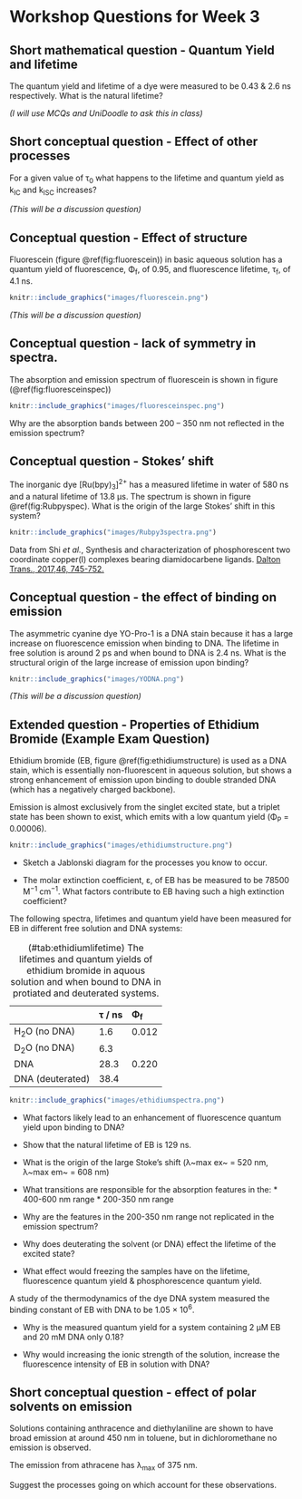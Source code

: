 # Workshop Questions for Week 3 {#ch:Workshop2}

## Short mathematical question - Quantum Yield and lifetime {#sec:YieldLifetime}
The quantum yield and lifetime of a dye were measured to be 0.43 & 2.6 ns respectively. What is the natural lifetime?

*(I will use MCQs and UniDoodle to ask this in class)*


## Short conceptual question - Effect of other processes {#sec:otherprocesses}

For a given value of τ~0~ what happens to the lifetime and quantum yield as k~IC~ and k~ISC~ increases?


*(This will be a discussion question)*

## Conceptual question - Effect of structure {#sec:structure}
Fluorescein (figure \@ref(fig:fluorescein)) in basic aqueous solution has a quantum yield of fluorescence, Φ~f~, of 0.95, and fluorescence lifetime, τ~f~, of 4.1 ns.

```r
knitr::include_graphics("images/fluorescein.png")
```

*(This will be a discussion question)*

## Conceptual question - lack of symmetry in spectra.

The absorption and emission spectrum of fluorescein is shown in figure (\@ref(fig:fluoresceinspec))

```r
knitr::include_graphics("images/fluoresceinspec.png")
```

Why are the absorption bands between 200 – 350 nm not reflected in the emission spectrum?

## Conceptual question - Stokes' shift {#sec:stokes}

The inorganic dye [Ru(bpy)~3~]^2+^ has a measured lifetime in water of 580 ns and a natural lifetime of 13.8 µs. The spectrum is shown in figure \@ref(fig:Rubpyspec). What is the origin of the large Stokes' shift in this system?

```r
knitr::include_graphics("images/Rubpy3spectra.png")
```

Data from Shi *et al.*, Synthesis and characterization of phosphorescent two coordinate copper(I) complexes bearing diamidocarbene ligands. [Dalton Trans., 2017,46, 745-752.](https://doi.org/10.1039/C6DT04016K)

## Conceptual question - the effect of binding on emission {#sec:binding}

The asymmetric cyanine dye YO-Pro-1 is a DNA stain because it has a large increase on fluorescence emission when binding to DNA. The lifetime in free solution is around 2 ps and when bound to DNA is 2.4 ns. What is the structural origin of the large increase of emission upon binding?

```r
knitr::include_graphics("images/YODNA.png")
```

*(This will be a discussion question)*


## Extended question - Properties of Ethidium Bromide (Example Exam Question)

Ethidium bromide (EB, figure \@ref(fig:ethidiumstructure) is used as a DNA stain, which is essentially non-fluorescent in aqueous solution, but shows a strong enhancement of emission upon binding to double stranded DNA (which has a negatively charged backbone).

Emission is almost exclusively from the singlet excited state, but a triplet state has been shown to exist, which emits with a low quantum yield (Φ~P~ = 0.00006).

```r
knitr::include_graphics("images/ethidiumstructure.png")
```

- Sketch a Jablonski diagram for the processes you know to occur.

- The molar extinction coefficient, ε, of EB has be measured to be 78500 M^−1^ cm^−1^. What factors contribute to EB having such a high extinction coefficient?

The following spectra, lifetimes and quantum yield have been measured for EB in different free solution and DNA systems:

Table: (\#tab:ethidiumlifetime) The lifetimes and quantum yields of ethidium bromide in aquous solution and when bound to DNA in protiated and deuterated systems.

| | τ / ns | Φ~f~ |
|:--------------|:---------|:---------|
| H~2~O (no DNA) | 1.6 | 0.012 |
| D~2~O (no DNA)  | 6.3 |  |
| DNA | 28.3 | 0.220 |
| DNA (deuterated) | 38.4 | |


```r
knitr::include_graphics("images/ethidiumspectra.png")
```

- What factors likely lead to an enhancement of fluorescence quantum yield upon binding to DNA?

- Show that the natural lifetime of EB is 129 ns.

- What is the origin of the large Stoke’s shift (λ~max ex~ = 520 nm, λ~max em~ = 608 nm)

- What transitions are responsible for the absorption features in the:
      * 400-600 nm range
      * 200-350 nm range

- Why are the features in the 200-350 nm range not replicated in the emission spectrum?

- Why does deuterating the solvent (or DNA) effect the lifetime of the excited state?

- What effect would freezing the samples have on the lifetime, fluorescence quantum yield & phosphorescence quantum yield.

A study of the thermodynamics of the dye DNA system measured the binding constant of EB with DNA to be 1.05 × 10^6^.

- Why is the measured quantum yield for a system containing 2 µM EB and 20 mM DNA only 0.18?

- Why would increasing the ionic strength of the solution, increase the fluorescence intensity of EB in solution with DNA?  

## Short conceptual question - effect of polar solvents on emission

Solutions containing anthracence and diethylaniline are shown to have broad emission at around 450 nm in toluene, but in dichloromethane no emission is observed.

The emission from athracene has λ~max~ of 375 nm.

Suggest the processes going on which account for these observations.

